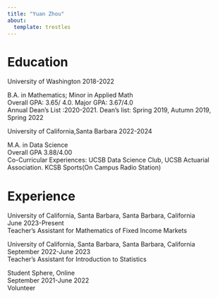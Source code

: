 ```yaml
---
title: "Yuan Zhou"
about: 
  template: trestles
---
```



# Education

University of Washington    2018-2022\

B.A. in Mathematics; Minor in Applied Math\
Overall GPA: 3.65/ 4.0. Major GPA: 3.67/4.0 \
Annual Dean's List :2020-2021. Dean's list: Spring 2019, Autumn 2019, Spring 2022


University of California,Santa Barbara    2022-2024\

M.A. in Data Science \
Overall GPA 3.88/4.00 \
Co-Curricular Experiences: UCSB Data Science Club, UCSB Actuarial Association. 
KCSB Sports(On Campus Radio Station)



# Experience

University of California, Santa Barbara, Santa Barbara, California\
June 2023-Present\
Teacher's Assistant for Mathematics of Fixed Income Markets\

University of California, Santa Barbara, Santa Barbara, California\
September 2022-June 2023\
Teacher's Assistant for Introduction to Statistics\

Student Sphere, Online\    
September 2021-June 2022\
Volunteer

